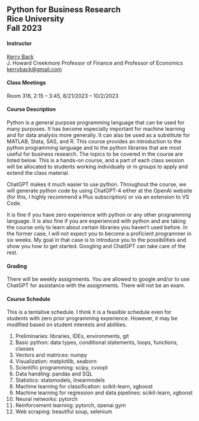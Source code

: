 ## Python for Business Research<br>Rice University<br>Fall 2023

#### Instructor

[Kerry Back](http://kerryback.com)
<br>
J. Howard Creekmore Professor of Finance and Professor of Economics<br>
<a href="mailto:kerryback@gmail.com">kerryback@gmail.com</a>

   
#### Class Meetings

Room 316, 2:15 -- 3:45, 8/21/2023 -- 10/2/2023

#### Course Description   

Python is a general purpose programming language that can be used for many purposes.  It has become especially important for machine learning and for data analysis more generally.  It can also be used as a substitute for MATLAB, Stata, SAS, and R.  This course provides an introduction to the python programming language and to the python
libraries that are most useful for business research.  The topics to be covered in the course are listed below.  This is a hands-on course, and a part of each class session will be allocated to students working individually or in groups to apply and extend the class material.  

ChatGPT makes it much easier to use python.  Throughout the course, we will generate python code by using ChatGPT-4 either at the OpenAI website (for this, I highly recommend a Plus subscription) or via an extension to VS Code.  

It is fine if you have zero experience with python or any other programming language.  It is also fine if you are experienced with python and are taking the course only to learn about certain libraries you haven't used before.  In the former case, I will not expect you to become a proficient programmer in six weeks.  My goal in that case is to introduce you to the possibilities and show you how to get started.  Googling and ChatGPT can take care of the rest.

#### Grading

There will be weekly assignments.  You are allowed to google and/or to use ChatGPT for assistance with the assignments.  There will not be an exam.

#### Course Schedule

This is a tentative schedule.  I think it is a feasible schedule even for students with zero prior programming experience.  However, it may be modified based on student interests and abilities.  

1. Preliminaries: libraries, IDEs, environments, git
2. Basic python: data types, conditional statements, loops, functions, classes
3. Vectors and matrices: numpy
4. Visualization: matplotlib, seaborn
5. Scientific programming: scipy, cvxopt
6. Data handling: pandas and SQL
7. Statistics: statsmodels, linearmodels
8. Machine learning for classification: scikit-learn, xgboost
9. Machine learning for regression and data pipelines: scikit-learn, xgboost
10. Neural networks: pytorch
11. Reinforcement learning: pytorch, openai gym
12. Web scraping: beautiful soup, selenium





